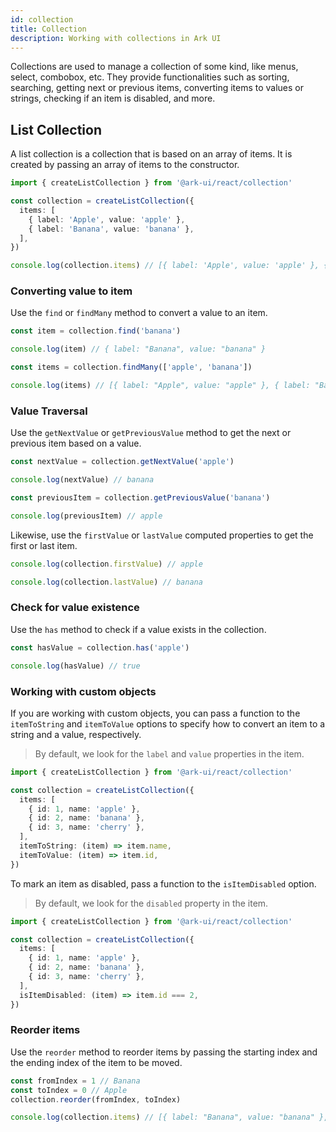 ```yaml
---
id: collection
title: Collection
description: Working with collections in Ark UI
---
```


Collections are used to manage a collection of some kind, like menus, select, combobox, etc. They provide
functionalities such as sorting, searching, getting next or previous items, converting items to values or strings,
checking if an item is disabled, and more.

## List Collection

A list collection is a collection that is based on an array of items. It is created by passing an array of items to the
constructor.

```ts
import { createListCollection } from '@ark-ui/react/collection'

const collection = createListCollection({
  items: [
    { label: 'Apple', value: 'apple' },
    { label: 'Banana', value: 'banana' },
  ],
})

console.log(collection.items) // [{ label: 'Apple', value: 'apple' }, { label: 'Banana', value: 'banana' }]
```

### Converting value to item

Use the `find` or `findMany` method to convert a value to an item.

```ts
const item = collection.find('banana')

console.log(item) // { label: "Banana", value: "banana" }

const items = collection.findMany(['apple', 'banana'])

console.log(items) // [{ label: "Apple", value: "apple" }, { label: "Banana", value: "banana" }]
```

### Value Traversal

Use the `getNextValue` or `getPreviousValue` method to get the next or previous item based on a value.

```ts
const nextValue = collection.getNextValue('apple')

console.log(nextValue) // banana

const previousItem = collection.getPreviousValue('banana')

console.log(previousItem) // apple
```

Likewise, use the `firstValue` or `lastValue` computed properties to get the first or last item.

```ts
console.log(collection.firstValue) // apple

console.log(collection.lastValue) // banana
```

### Check for value existence

Use the `has` method to check if a value exists in the collection.

```ts
const hasValue = collection.has('apple')

console.log(hasValue) // true
```

### Working with custom objects

If you are working with custom objects, you can pass a function to the `itemToString` and `itemToValue` options to
specify how to convert an item to a string and a value, respectively.

> By default, we look for the `label` and `value` properties in the item.

```ts
import { createListCollection } from '@ark-ui/react/collection'

const collection = createListCollection({
  items: [
    { id: 1, name: 'apple' },
    { id: 2, name: 'banana' },
    { id: 3, name: 'cherry' },
  ],
  itemToString: (item) => item.name,
  itemToValue: (item) => item.id,
})
```

To mark an item as disabled, pass a function to the `isItemDisabled` option.

> By default, we look for the `disabled` property in the item.

```ts
import { createListCollection } from '@ark-ui/react/collection'

const collection = createListCollection({
  items: [
    { id: 1, name: 'apple' },
    { id: 2, name: 'banana' },
    { id: 3, name: 'cherry' },
  ],
  isItemDisabled: (item) => item.id === 2,
})
```

### Reorder items

Use the `reorder` method to reorder items by passing the starting index and the ending index of the item to be moved.

```ts
const fromIndex = 1 // Banana
const toIndex = 0 // Apple
collection.reorder(fromIndex, toIndex)

console.log(collection.items) // [{ label: "Banana", value: "banana" }, { label: "Apple", value: "apple" }]
```
